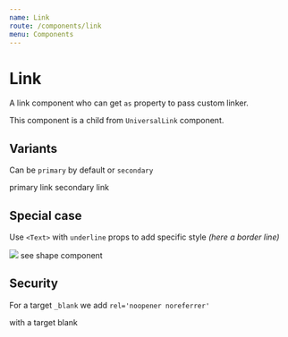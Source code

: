 ```yaml
---
name: Link
route: /components/link
menu: Components
---
```



# Link

A link component who can get `as` property to pass custom linker.

This component is a child from `UniversalLink` component.

## Variants

Can be `primary` by default or `secondary`

<Playground>
  <Box mb="xl">
    <Link href="#">primary link</Link>
  </Box>
  <Box>
    <Link href="#" variant="secondary">
      secondary link
    </Link>
  </Box>
</Playground>

## Special case

Use `<Text>` with `underline` props to add specific style _(here a border line)_

<Playground>
  <Box>
    <Link as={LinkDocz} to="/components/shape" variant="secondary">
      <Shape width="30px" height="30px" shape="circle">
        <img src="https://avatars3.githubusercontent.com/u/13100706?s=200&v=4" />
      </Shape>
      <Text as="span" variant="body2" underline>
        see shape component
      </Text>
    </Link>
  </Box>
</Playground>

## Security

For a target `_blank` we add `rel='noopener noreferrer'`

<Playground>
  <Link href="#" target="_blank">
    with a target blank
  </Link>
</Playground>
